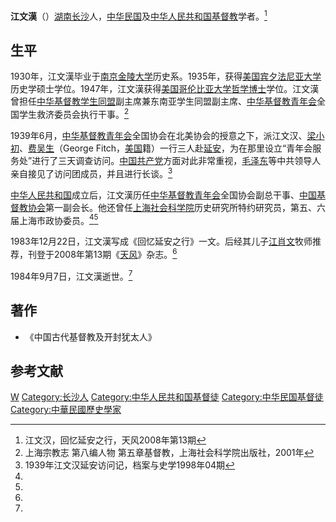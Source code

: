 '''江文漢'''（{{bd|1908年|6月5日|1984年|9月7日}}）[[湖南|湖南]][[长沙|长沙]]人，[[中华民国|中华民国]]及[[中华人民共和国|中华人民共和国]][[基督教|基督教]]学者。<ref name=tf>江文汉，回忆延安之行，天风2008年第13期</ref>

==生平==
1930年，江文漢毕业于[[南京|南京]][[金陵大学|金陵大学]]历史系。1935年，获得[[美国|美国]][[宾夕法尼亚大学|宾夕法尼亚大学]]历史学硕士学位。1947年，江文漢获得[[美国|美国]][[哥伦比亚大学|哥伦比亚大学]][[哲学博士|哲学博士]]学位。江文漢曾担任[[中华基督教学生同盟|中华基督教学生同盟]]副主席兼东南亚学生同盟副主席、[[中华基督教青年会|中华基督教青年会]]全国学生救济委员会执行干事。<ref name=shzjz>上海宗教志 第八编人物 第五章基督教，上海社会科学院出版社，2001年</ref>

1939年6月，[[中华基督教青年会|中华基督教青年会]]全国协会在北美协会的授意之下，派江文汉、[[梁小初|梁小初]]、[[费吴生|费吴生]]（George Fitch，[[美国|美国]]籍）一行三人赴[[延安|延安]]，为在那里设立“青年会服务处”进行了三天调查访问。[[中国共产党|中国共产党]]方面对此非常重视，[[毛泽东|毛泽东]]等中共领导人亲自接见了访问团成员，并且进行长谈。<ref>1939年江文汉延安访问记，档案与史学1998年04期</ref>

[[中华人民共和国|中华人民共和国]]成立后，江文漢历任[[中华基督教青年会|中华基督教青年会]]全国协会副总干事、[[中国基督教协会|中国基督教协会]]第一副会长。他还曾任[[上海社会科学院|上海社会科学院]]历史研究所特约研究员，第五、六届上海市政协委员。<ref name=tf/><ref name=shzjz/>

1983年12月22日，江文漢写成《回忆延安之行》一文。后经其儿子[[江肖文|江肖文]]牧师推荐，刊登于2008年第13期《[[天风|天风]]》杂志。<ref name=tf/>

1984年9月7日，江文漢逝世。<ref name=tf/>

==著作==
*《中国古代基督教及开封犹太人》

==参考文献==
{{reflist}}

{{DEFAULTSORT:江姓|W}}
[[Category:江姓|W]]
[[Category:长沙人|Category:长沙人]]
[[Category:中华人民共和国基督徒|Category:中华人民共和国基督徒]]
[[Category:中华民国基督徒|Category:中华民国基督徒]]
[[Category:中華民國歷史學家|Category:中華民國歷史學家]]